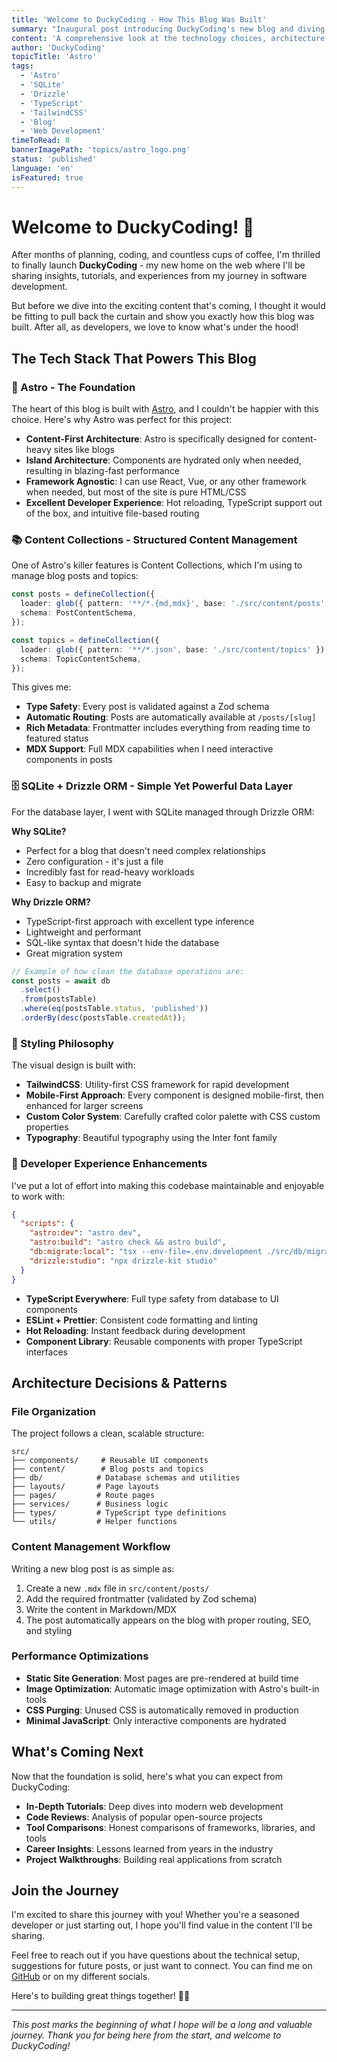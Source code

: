 ```yaml
---
title: 'Welcome to DuckyCoding - How This Blog Was Built'
summary: "Inaugural post introducing DuckyCoding's new blog and diving into the technical stack behind it: Astro, SQLite, Drizzle ORM, and modern web development practices."
content: 'A comprehensive look at the technology choices, architecture decisions, and development process behind building this modern blog with Astro, content collections, SQLite database, and more.'
author: 'DuckyCoding'
topicTitle: 'Astro'
tags:
  - 'Astro'
  - 'SQLite'
  - 'Drizzle'
  - 'TypeScript'
  - 'TailwindCSS'
  - 'Blog'
  - 'Web Development'
timeToRead: 8
bannerImagePath: 'topics/astro_logo.png'
status: 'published'
language: 'en'
isFeatured: true
---
```


# Welcome to DuckyCoding! 🦆

After months of planning, coding, and countless cups of coffee, I'm thrilled to finally launch **DuckyCoding** - my new home on the web where I'll be sharing insights, tutorials, and experiences from my journey in software development.

But before we dive into the exciting content that's coming, I thought it would be fitting to pull back the curtain and show you exactly how this blog was built. After all, as developers, we love to know what's under the hood!

## The Tech Stack That Powers This Blog

### 🚀 Astro - The Foundation

The heart of this blog is built with [Astro](https://astro.build), and I couldn't be happier with this choice. Here's why Astro was perfect for this project:

- **Content-First Architecture**: Astro is specifically designed for content-heavy sites like blogs
- **Island Architecture**: Components are hydrated only when needed, resulting in blazing-fast performance
- **Framework Agnostic**: I can use React, Vue, or any other framework when needed, but most of the site is pure HTML/CSS
- **Excellent Developer Experience**: Hot reloading, TypeScript support out of the box, and intuitive file-based routing

### 📚 Content Collections - Structured Content Management

One of Astro's killer features is Content Collections, which I'm using to manage blog posts and topics:

```typescript
const posts = defineCollection({
  loader: glob({ pattern: '**/*.{md,mdx}', base: './src/content/posts' }),
  schema: PostContentSchema,
});

const topics = defineCollection({
  loader: glob({ pattern: '**/*.json', base: './src/content/topics' }),
  schema: TopicContentSchema,
});
```

This gives me:

- **Type Safety**: Every post is validated against a Zod schema
- **Automatic Routing**: Posts are automatically available at `/posts/[slug]`
- **Rich Metadata**: Frontmatter includes everything from reading time to featured status
- **MDX Support**: Full MDX capabilities when I need interactive components in posts

### 🗄️ SQLite + Drizzle ORM - Simple Yet Powerful Data Layer

For the database layer, I went with SQLite managed through Drizzle ORM:

**Why SQLite?**

- Perfect for a blog that doesn't need complex relationships
- Zero configuration - it's just a file
- Incredibly fast for read-heavy workloads
- Easy to backup and migrate

**Why Drizzle ORM?**

- TypeScript-first approach with excellent type inference
- Lightweight and performant
- SQL-like syntax that doesn't hide the database
- Great migration system

```typescript
// Example of how clean the database operations are:
const posts = await db
  .select()
  .from(postsTable)
  .where(eq(postsTable.status, 'published'))
  .orderBy(desc(postsTable.createdAt));
```

### 🎨 Styling Philosophy

The visual design is built with:

- **TailwindCSS**: Utility-first CSS framework for rapid development
- **Mobile-First Approach**: Every component is designed mobile-first, then enhanced for larger screens
- **Custom Color System**: Carefully crafted color palette with CSS custom properties
- **Typography**: Beautiful typography using the Inter font family

### 🔧 Developer Experience Enhancements

I've put a lot of effort into making this codebase maintainable and enjoyable to work with:

```json
{
  "scripts": {
    "astro:dev": "astro dev",
    "astro:build": "astro check && astro build",
    "db:migrate:local": "tsx --env-file=.env.development ./src/db/migrate.ts",
    "drizzle:studio": "npx drizzle-kit studio"
  }
}
```

- **TypeScript Everywhere**: Full type safety from database to UI components
- **ESLint + Prettier**: Consistent code formatting and linting
- **Hot Reloading**: Instant feedback during development
- **Component Library**: Reusable components with proper TypeScript interfaces

## Architecture Decisions & Patterns

### File Organization

The project follows a clean, scalable structure:

```
src/
├── components/     # Reusable UI components
├── content/        # Blog posts and topics
├── db/            # Database schemas and utilities
├── layouts/       # Page layouts
├── pages/         # Route pages
├── services/      # Business logic
├── types/         # TypeScript type definitions
└── utils/         # Helper functions
```

### Content Management Workflow

Writing a new blog post is as simple as:

1. Create a new `.mdx` file in `src/content/posts/`
2. Add the required frontmatter (validated by Zod schema)
3. Write the content in Markdown/MDX
4. The post automatically appears on the blog with proper routing, SEO, and styling

### Performance Optimizations

- **Static Site Generation**: Most pages are pre-rendered at build time
- **Image Optimization**: Automatic image optimization with Astro's built-in tools
- **CSS Purging**: Unused CSS is automatically removed in production
- **Minimal JavaScript**: Only interactive components are hydrated

## What's Coming Next

Now that the foundation is solid, here's what you can expect from DuckyCoding:

- **In-Depth Tutorials**: Deep dives into modern web development
- **Code Reviews**: Analysis of popular open-source projects
- **Tool Comparisons**: Honest comparisons of frameworks, libraries, and tools
- **Career Insights**: Lessons learned from years in the industry
- **Project Walkthroughs**: Building real applications from scratch

## Join the Journey

I'm excited to share this journey with you! Whether you're a seasoned developer or just starting out, I hope you'll find value in the content I'll be sharing.

Feel free to reach out if you have questions about the technical setup, suggestions for future posts, or just want to connect. You can find me on [GitHub](https://github.com/duckycoding-dev) or on my different socials.

Here's to building great things together! 🚀🦆

---

_This post marks the beginning of what I hope will be a long and valuable journey. Thank you for being here from the start, and welcome to DuckyCoding!_
